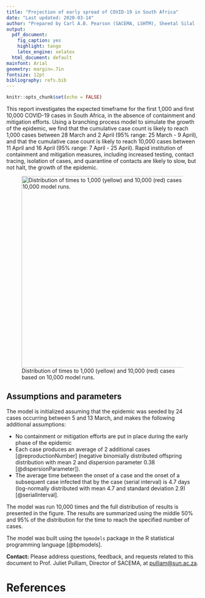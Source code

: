 ```yaml
---
title: "Projection of early spread of COVID-19 in South Africa"
date: "Last updated: 2020-03-14"
author: "Prepared by Carl A.B. Pearson (SACEMA, LSHTM), Sheetal Silal (UCT), and Juliet Pulliam (SACEMA)"
output: 
  pdf_document:
    fig_caption: yes
    highlight: tango
    latex_engine: xelatex
  html_document: default
mainfont: Arial
geometry: margin=.7in
fontsize: 12pt
bibliography: refs.bib
---
```


```r
knitr::opts_chunk$set(echo = FALSE)
```

This report investigates the expected timeframe for the first 1,000 and first 10,000 COVID-19 cases in South Africa, in the absence of containment and mitigation efforts. Using a branching process model to simulate the growth of the epidemic, we find that the cumulative case count is likely to reach 1,000 cases between 28 March and 2 April (95\% range: 25 March - 9 April), and that the cumulative case count is likely to reach 10,000 cases between 11 April and 16 April (95\% range: 7 April - 25 April). Rapid institution of containment and mitigation measures, including increased testing, contact tracing, isolation of cases, and quarantine of contacts are likely to slow, but not halt, the growth of the epidemic.

![Distribution of times to 1,000 (yellow) and 10,000 (red) cases based on 10,000 model runs.](estimates.png){width=500px}

\pagebreak

## Assumptions and parameters

The model is initialized assuming that the epidemic was seeded by 24 cases occurring between 5 and 13 March, and makes the following additional assumptions: 

- No containment or mitigation efforts are put in place during the early phase of the epidemic
- Each case produces an average of 2 additional cases [@reproductionNumber] (negative binomially distributed offspring distribution with mean 2 and dispersion parameter 0.38 [@dispersionParameter]).
- The average time between the onset of a case and the onset of a subsequent case infected that by the case (serial interval) is 4.7 days (log-normally distributed with mean 4.7 and standard deviation 2.9) [@serialInterval].

The model was run 10,000 times and the full distribution of results is presented in the figure. The results are summarized using the middle 50\% and 95\% of the distribution for the time to reach the specified number of cases.

The model was built using the `bpmodels` package in the R statistical programming language [@bpmodels].

**Contact:** Please address questions, feedback, and requests related to this document to Prof. Juliet Pulliam, Director of SACEMA, at <pulliam@sun.ac.za>.

# References
